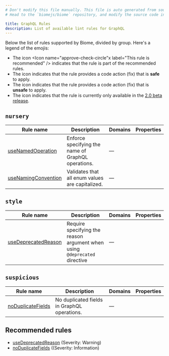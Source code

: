 ```yaml
---
# Don't modify this file manually. This file is auto generated from source, and you will lose your changes next time the website is built.
# Head to the `biomejs/biome` repository, and modify the source code in there.

title: GraphQL Rules
description: List of available lint rules for GraphQL
---
```




Below the list of rules supported by Biome, divided by group. Here's a legend of the emojis:
- The icon <span class='inline-icon' title="This rule is recommended"><Icon name="approve-check-circle"x label="This rule is recommended" /></span> indicates that the rule is part of the recommended rules.
- The icon <span class='inline-icon' title="This rule has a safe fix"><Icon name="seti:config" label="The rule has a safe fix" /></span> indicates that the rule provides a code action (fix) that is **safe** to apply.
- The icon <span class='inline-icon' title="This rule has an unsafe fix"><Icon name="warning" label="The rule has an unsafe fix" /></span> indicates that the rule provides a code action (fix) that is **unsafe** to apply.
- The icon <span class='inline-icon' title="This rule is only available in beta"><Icon name="moon" label="This rule is only available in beta" /></span> indicates that the rule is currently only available in the [2.0 beta release](/blog/biome-v2-0-beta).

## `nursery`

| Rule name | Description | Domains | Properties |
| --- | --- | --- | --- |
| [useNamedOperation](/linter/rules/use-named-operation)  | Enforce specifying the name of GraphQL operations. | — | <span class='inline-icon' title="The rule has an unsafe fix" ><Icon name="warning" label="The rule has an unsafe fix" size="1.2rem" /></span> |
| [useNamingConvention](/linter/rules/use-naming-convention)  | Validates that all enum values are capitalized. | — |  |

## `style`

| Rule name | Description | Domains | Properties |
| --- | --- | --- | --- |
| [useDeprecatedReason](/linter/rules/use-deprecated-reason)  | Require specifying the reason argument when using `@deprecated` directive | — | <span class='inline-icon' title="This rule is recommended" ><Icon name="approve-check-circle" size="1.2rem" label="This rule is recommended" /></span> |

## `suspicious`

| Rule name | Description | Domains | Properties |
| --- | --- | --- | --- |
| [noDuplicateFields](/linter/rules/no-duplicate-fields)  | No duplicated fields in GraphQL operations. | — | <span class='inline-icon' title="This rule is recommended" ><Icon name="approve-check-circle" size="1.2rem" label="This rule is recommended" /></span> |
## Recommended rules 
- [useDeprecatedReason](/linter/rules/use-deprecated-reason) (Severity: Warning)
- [noDuplicateFields](/linter/rules/no-duplicate-fields) ((Severity: Information)

